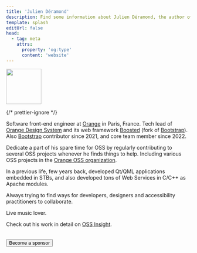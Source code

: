 ```yaml
---
title: 'Julien Déramond'
description: Find some information about Julien Déramond, the author of Open {re}Source.
template: splash
editUrl: false
head:
  - tag: meta
    attrs:
      property: 'og:type'
      content: 'website'
---
```



<div class="rounded-image">
	<Image src="/author-profile.jpg" alt="" width="96" height="96" />
</div>

{/* prettier-ignore */}
<p class="lead">Software front-end engineer at <a href="https://www.orange.com">Orange</a> in Paris, France. Tech lead of <a href="https://system.design.orange.com">Orange Design System</a> and its web framework <a href="https://boosted.orange.com/">Boosted</a> (fork of <a href="https://getbootstrap.com/">Bootstrap</a>). Also <a href="https://getbootstrap.com/">Bootstrap</a> contributor since 2021, and core team member since 2022.</p>

Dedicate a part of his spare time for OSS by regularly contributing to several OSS projects whenever he finds things to help. Including various OSS projects in the <a href="https://github.com/Orange-OpenSource">Orange OSS organization</a>.

In a previous life, few years back, developed Qt/QML applications embedded in STBs, and also developed tons of Web Services in C/C++ as Apache modules.

Always trying to find ways for developers, designers and accessibility practitioners to collaborate.

Live music lover.

Check out his work in detail on <a href="https://ossinsight.io/analyze/julien-deramond">OSS Insight</a>.

<div class="sl-flex" style="margin-top: 2rem">
	<Button href="https://github.com/sponsors/Open-reSource" class="action action-secondary action-outline">
		<Icon name="heart" />
		<span>Become a sponsor</span>
	</Button>
</div>

<div style="display: flex; gap: 1rem; padding-top: 1rem;">
	<FooterLink url="https://twitch.com/JulienUnderscore" type="Twitch">
		<path d="M3.857 0 1 2.857v10.286h3.429V16l2.857-2.857H9.57L14.714 8V0H3.857zm9.714 7.429-2.285 2.285H9l-2 2v-2H4.429V1.143h9.142v6.286z" />
		<path d="M11.857 3.143h-1.143V6.57h1.143V3.143zm-3.143 0H7.571V6.57h1.143V3.143z" />
	</FooterLink>
	<FooterLink url="https://github.com/julien-deramond" type="GitHub">
		<path d="M8 0C3.58 0 0 3.58 0 8c0 3.54 2.29 6.53 5.47 7.59.4.07.55-.17.55-.38 0-.19-.01-.82-.01-1.49-2.01.37-2.53-.49-2.69-.94-.09-.23-.48-.94-.82-1.13-.28-.15-.68-.52-.01-.53.63-.01 1.08.58 1.23.82.72 1.21 1.87.87 2.33.66.07-.52.28-.87.51-1.07-1.78-.2-3.64-.89-3.64-3.95 0-.87.31-1.59.82-2.15-.08-.2-.36-1.02.08-2.12 0 0 .67-.21 2.2.82.64-.18 1.32-.27 2-.27.68 0 1.36.09 2 .27 1.53-1.04 2.2-.82 2.2-.82.44 1.1.16 1.92.08 2.12.51.56.82 1.27.82 2.15 0 3.07-1.87 3.75-3.65 3.95.29.25.54.73.54 1.48 0 1.07-.01 1.93-.01 2.2 0 .21.15.46.55.38A8.012 8.012 0 0 0 16 8c0-4.42-3.58-8-8-8z" />
	</FooterLink>
	<FooterLink url="https://x.com/JulienDeramond" type="X">
		<path d="M5.026 15c6.038 0 9.341-5.003 9.341-9.334 0-.14 0-.282-.006-.422A6.685 6.685 0 0 0 16 3.542a6.658 6.658 0 0 1-1.889.518 3.301 3.301 0 0 0 1.447-1.817 6.533 6.533 0 0 1-2.087.793A3.286 3.286 0 0 0 7.875 6.03a9.325 9.325 0 0 1-6.767-3.429 3.289 3.289 0 0 0 1.018 4.382A3.323 3.323 0 0 1 .64 6.575v.045a3.288 3.288 0 0 0 2.632 3.218 3.203 3.203 0 0 1-.865.115 3.23 3.23 0 0 1-.614-.057 3.283 3.283 0 0 0 3.067 2.277A6.588 6.588 0 0 1 .78 13.58a6.32 6.32 0 0 1-.78-.045A9.344 9.344 0 0 0 5.026 15z" />
	</FooterLink>
	<FooterLink url="https://linkedin.com/in/julienderamond" type="LinkedIn">
		<path d="M0 1.146C0 .513.526 0 1.175 0h13.65C15.474 0 16 .513 16 1.146v13.708c0 .633-.526 1.146-1.175 1.146H1.175C.526 16 0 15.487 0 14.854V1.146zm4.943 12.248V6.169H2.542v7.225h2.401zm-1.2-8.212c.837 0 1.358-.554 1.358-1.248-.015-.709-.52-1.248-1.342-1.248-.822 0-1.359.54-1.359 1.248 0 .694.521 1.248 1.327 1.248h.016zm4.908 8.212V9.359c0-.216.016-.432.08-.586.173-.431.568-.878 1.232-.878.869 0 1.216.662 1.216 1.634v3.865h2.401V9.25c0-2.22-1.184-3.252-2.764-3.252-1.274 0-1.845.7-2.165 1.193v.025h-.016a5.54 5.54 0 0 1 .016-.025V6.169h-2.4c.03.678 0 7.225 0 7.225h2.4z" />
	</FooterLink>
</div>
